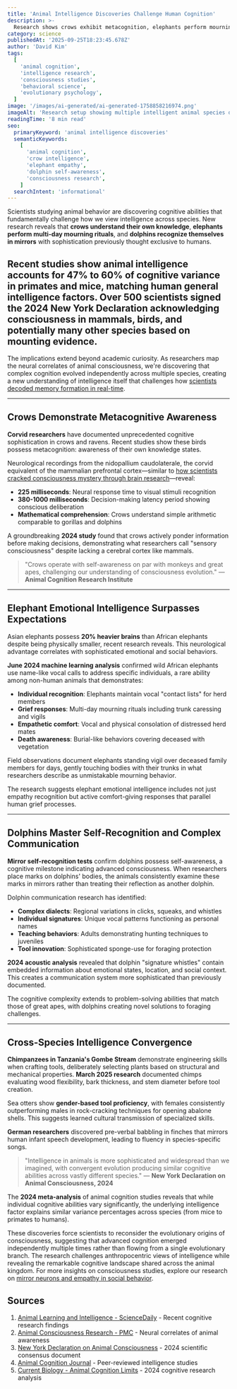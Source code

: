 ```yaml
---
title: 'Animal Intelligence Discoveries Challenge Human Cognition'
description: >-
  Research shows crows exhibit metacognition, elephants perform mourning rituals, and dolphins self-recognize, proving animal intelligence rivals humans.
category: science
publishedAt: '2025-09-25T18:23:45.678Z'
author: 'David Kim'
tags:
  [
    'animal cognition',
    'intelligence research',
    'consciousness studies',
    'behavioral science',
    'evolutionary psychology',
  ]
image: '/images/ai-generated/ai-generated-1758858216974.png'
imageAlt: 'Research setup showing multiple intelligent animal species demonstrating cognitive abilities in scientific observation environments'
readingTime: '8 min read'
seo:
  primaryKeyword: 'animal intelligence discoveries'
  semanticKeywords:
    [
      'animal cognition',
      'crow intelligence',
      'elephant empathy',
      'dolphin self-awareness',
      'consciousness research',
    ]
  searchIntent: 'informational'
---
```


Scientists studying animal behavior are discovering cognitive abilities that fundamentally challenge how we view intelligence across species. New research reveals that **crows understand their own knowledge**, **elephants perform multi-day mourning rituals**, and **dolphins recognize themselves in mirrors** with sophistication previously thought exclusive to humans.

## Recent studies show animal intelligence accounts for 47% to 60% of cognitive variance in primates and mice, matching human general intelligence factors. Over 500 scientists signed the 2024 New York Declaration acknowledging consciousness in mammals, birds, and potentially many other species based on mounting evidence.

The implications extend beyond academic curiosity. As researchers map the neural correlates of animal consciousness, we're discovering that complex cognition evolved independently across multiple species, creating a new understanding of intelligence itself that challenges how [scientists decoded memory formation in real-time](/psychology/memory-formation-breakthrough-100-milliseconds-2025-09-20).

---

## Crows Demonstrate Metacognitive Awareness

**Corvid researchers** have documented unprecedented cognitive sophistication in crows and ravens. Recent studies show these birds possess metacognition: awareness of their own knowledge states.

Neurological recordings from the nidopallium caudolaterale, the corvid equivalent of the mammalian prefrontal cortex—similar to [how scientists cracked consciousness mystery through brain research](/psychology/scientists-cracked-consciousness-mystery-brain-research)—reveal:

- **225 milliseconds**: Neural response time to visual stimuli recognition
- **380-1000 milliseconds**: Decision-making latency period showing conscious deliberation
- **Mathematical comprehension**: Crows understand simple arithmetic comparable to gorillas and dolphins

A groundbreaking **2024 study** found that crows actively ponder information before making decisions, demonstrating what researchers call "sensory consciousness" despite lacking a cerebral cortex like mammals.

> "Crows operate with self-awareness on par with monkeys and great apes, challenging our understanding of consciousness evolution."
> — **Animal Cognition Research Institute**

---

## Elephant Emotional Intelligence Surpasses Expectations

Asian elephants possess **20% heavier brains** than African elephants despite being physically smaller, recent research reveals. This neurological advantage correlates with sophisticated emotional and social behaviors.

**June 2024 machine learning analysis** confirmed wild African elephants use name-like vocal calls to address specific individuals, a rare ability among non-human animals that demonstrates:

- **Individual recognition**: Elephants maintain vocal "contact lists" for herd members
- **Grief responses**: Multi-day mourning rituals including trunk caressing and vigils
- **Empathetic comfort**: Vocal and physical consolation of distressed herd mates
- **Death awareness**: Burial-like behaviors covering deceased with vegetation

Field observations document elephants standing vigil over deceased family members for days, gently touching bodies with their trunks in what researchers describe as unmistakable mourning behavior.

The research suggests elephant emotional intelligence includes not just empathy recognition but active comfort-giving responses that parallel human grief processes.

---

## Dolphins Master Self-Recognition and Complex Communication

**Mirror self-recognition tests** confirm dolphins possess self-awareness, a cognitive milestone indicating advanced consciousness. When researchers place marks on dolphins' bodies, the animals consistently examine these marks in mirrors rather than treating their reflection as another dolphin.

Dolphin communication research has identified:

- **Complex dialects**: Regional variations in clicks, squeaks, and whistles
- **Individual signatures**: Unique vocal patterns functioning as personal names
- **Teaching behaviors**: Adults demonstrating hunting techniques to juveniles
- **Tool innovation**: Sophisticated sponge-use for foraging protection

**2024 acoustic analysis** revealed that dolphin "signature whistles" contain embedded information about emotional states, location, and social context. This creates a communication system more sophisticated than previously documented.

The cognitive complexity extends to problem-solving abilities that match those of great apes, with dolphins creating novel solutions to foraging challenges.

---

## Cross-Species Intelligence Convergence

**Chimpanzees in Tanzania's Gombe Stream** demonstrate engineering skills when crafting tools, deliberately selecting plants based on structural and mechanical properties. **March 2025 research** documented chimps evaluating wood flexibility, bark thickness, and stem diameter before tool creation.

Sea otters show **gender-based tool proficiency**, with females consistently outperforming males in rock-cracking techniques for opening abalone shells. This suggests learned cultural transmission of specialized skills.

**German researchers** discovered pre-verbal babbling in finches that mirrors human infant speech development, leading to fluency in species-specific songs.

> "Intelligence in animals is more sophisticated and widespread than we imagined, with convergent evolution producing similar cognitive abilities across vastly different species."
> — **New York Declaration on Animal Consciousness, 2024**

The **2024 meta-analysis** of animal cognition studies reveals that while individual cognitive abilities vary significantly, the underlying intelligence factor explains similar variance percentages across species (from mice to primates to humans).

These discoveries force scientists to reconsider the evolutionary origins of consciousness, suggesting that advanced cognition emerged independently multiple times rather than flowing from a single evolutionary branch. The research challenges anthropocentric views of intelligence while revealing the remarkable cognitive landscape shared across the animal kingdom. For more insights on consciousness studies, explore our research on [mirror neurons and empathy in social behavior](/psychology/mirror-neurons-empathy-social-behavior).

## Sources

1. [Animal Learning and Intelligence - ScienceDaily](https://www.sciencedaily.com/news/plants_animals/animal_learning_and_intelligence/) - Recent cognitive research findings
2. [Animal Consciousness Research - PMC](https://pmc.ncbi.nlm.nih.gov/articles/PMC9331465/) - Neural correlates of animal awareness
3. [New York Declaration on Animal Consciousness](https://www.nydeclaration.com/) - 2024 scientific consensus document
4. [Animal Cognition Journal](https://link.springer.com/journal/10071) - Peer-reviewed intelligence studies
5. [Current Biology - Animal Cognition Limits](<https://www.cell.com/current-biology/fulltext/S0960-9822(24)00218-5>) - 2024 cognitive research analysis
